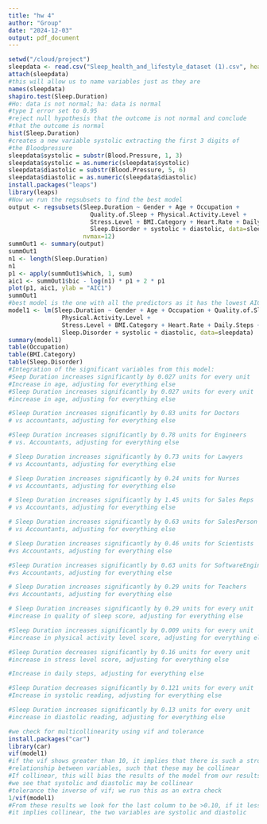 ```yaml
---
title: "hw 4"
author: "Group"
date: "2024-12-03"
output: pdf_document
---
```


```r
setwd("/cloud/project")
sleepdata <- read.csv("Sleep_health_and_lifestyle_dataset (1).csv", header = TRUE)
attach(sleepdata)
#this will allow us to name variables just as they are
names(sleepdata)
shapiro.test(Sleep.Duration)
#Ho: data is not normal; ha: data is normal
#type I error set to 0.95
#reject null hypothesis that the outcome is not normal and conclude
#that the outcome is normal
hist(Sleep.Duration)
#creates a new variable systolic extracting the first 3 digits of
#the Bloodpressure
sleepdata$systolic = substr(Blood.Pressure, 1, 3)
sleepdata$systolic = as.numeric(sleepdata$systolic)
sleepdata$diastolic = substr(Blood.Pressure, 5, 6)
sleepdata$diastolic = as.numeric(sleepdata$diastolic)
install.packages("leaps")
library(leaps)
#Now we run the regsubsets to find the best model
output <- regsubsets(Sleep.Duration ~ Gender + Age + Occupation +
                       Quality.of.Sleep + Physical.Activity.Level +
                       Stress.Level + BMI.Category + Heart.Rate + Daily.Steps +
                       Sleep.Disorder + systolic + diastolic, data=sleepdata,
                     nvmax=12)
summOut1 <- summary(output)
summOut1
n1 <- length(Sleep.Duration)
n1
p1 <- apply(summOut1$which, 1, sum)
aic1 <- summOut1$bic - log(n1) * p1 + 2 * p1
plot(p1, aic1, ylab = "AIC1")
summOut1
#best model is the one with all the predictors as it has the lowest AIC
model1 <- lm(Sleep.Duration ~ Gender + Age + Occupation + Quality.of.Sleep +
               Physical.Activity.Level +
               Stress.Level + BMI.Category + Heart.Rate + Daily.Steps +
               Sleep.Disorder + systolic + diastolic, data=sleepdata)
summary(model1)
table(Occupation)
table(BMI.Category)
table(Sleep.Disorder)
#Integration of the significant variables from this model:
#Seep Duration increases significantly by 0.027 units for every unit
#Increase in age, adjusting for everything else
#Sleep Duration increases significantly by 0.027 units for every unit
#increase in age, adjusting for everything else

#Sleep Duration increases significantly by 0.83 units for Doctors
# vs accountants, adjusting for everything else

#Sleep Duration increases significantly by 0.78 units for Engineers
# vs. Accountants, adjusting for everything else

# Sleep Duration increases significantly by 0.73 units for Lawyers
# vs Accountants, adjusting for everything else

# Sleep Duration increases significantly by 0.24 units for Nurses
# vs Accountants, adjusting for everything else

# Sleep Duration increases significantly by 1.45 units for Sales Reps
# vs Accountants, adjusting for everything else

# Sleep Duration increases significantly by 0.63 units for SalesPerson
# vs Accountants, adjusting for everything else

# Sleep Duration increases significantly by 0.46 units for Scientists
#vs Accountants, adjusting for everything else

#Sleep Duration increases significantly by 0.63 units for SoftwareEngineers
#vs Accountants, adjusting for everything else

# Sleep Duration increases significantly by 0.29 units for Teachers
#vs Accountants, adjusting for everything else

# Sleep Duration increases significantly by 0.29 units for every unit
#increase in quality of sleep score, adjusting for everything else

#Sleep Duration increases significantly by 0.009 units for every unit
#increase in physical activity level score, adjusting for everything else

#Sleep Duration decreases significantly by 0.16 units for every unit
#increase in stress level score, adjusting for everything else

#Increase in daily steps, adjusting for everything else

#Sleep Duration decreases significantly by 0.121 units for every unit
#Increase in systolic reading, adjusting for everything else

#Sleep Duration increases significantly by 0.13 units for every unit
#increase in diastolic reading, adjusting for everything else

#we check for multicollinearity using vif and tolerance
install.packages("car")
library(car)
vif(model1)
#if the vif shows greater than 10, it implies that there is such a strong
#relationship between variables, such that these may be collinear
#If collinear, this will bias the results of the model from our results
#we see that systolic and diastolic may be collinear
#tolerance the inverse of vif; we run this as an extra check
1/vif(model1)
#From these results we look for the last column to be >0.10, if it less than this
#it implies collinear, the two variables are systolic and diastolic




```

